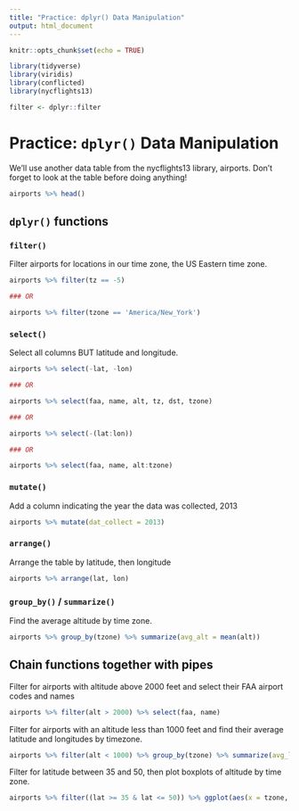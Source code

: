 ```yaml
---
title: "Practice: dplyr() Data Manipulation"
output: html_document
---
```


```r
knitr::opts_chunk$set(echo = TRUE)

library(tidyverse)
library(viridis)
library(conflicted)
library(nycflights13)

filter <- dplyr::filter
```

# Practice: `dplyr()` Data Manipulation

We'll use another data table from the nycflights13 library, airports. Don't forget to look at the table before doing anything!

```r
airports %>% head()
```

## `dplyr()` functions

### `filter()`

Filter airports for locations in our time zone, the US Eastern time zone.

```r
airports %>% filter(tz == -5)

### OR

airports %>% filter(tzone == 'America/New_York')
```

### `select()`

Select all columns BUT latitude and longitude.

```r
airports %>% select(-lat, -lon)

### OR

airports %>% select(faa, name, alt, tz, dst, tzone)

### OR

airports %>% select(-(lat:lon))

### OR

airports %>% select(faa, name, alt:tzone)
```

### `mutate()`

Add a column indicating the year the data was collected, 2013

```r
airports %>% mutate(dat_collect = 2013)
```

### `arrange()`

Arrange the table by latitude, then longitude

```r
airports %>% arrange(lat, lon)
```

### `group_by()` / `summarize()`

Find the average altitude by time zone.

```r
airports %>% group_by(tzone) %>% summarize(avg_alt = mean(alt))
```

## Chain functions together with pipes

Filter for airports with altitude above 2000 feet and select their FAA airport codes and names

```r
airports %>% filter(alt > 2000) %>% select(faa, name)
```

Filter for airports with an altitude less than 1000 feet and find their average latitude and longitudes by timezone.

```r
airports %>% filter(alt < 1000) %>% group_by(tzone) %>% summarize(avg_lat = mean(lat), avg_lon = mean(lon))
```

Filter for latitude between 35 and 50, then plot boxplots of altitude by time zone.

```r
airports %>% filter((lat >= 35 & lat <= 50)) %>% ggplot(aes(x = tzone, y = alt)) + geom_boxplot()
```




